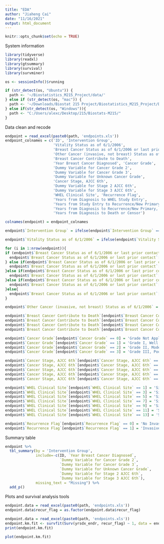 ```yaml
---
title: "EDA"
author: "Jiaheng Cai"
date: "11/16/2021"
output: html_document
---
```


```r
knitr::opts_chunk$set(echo = TRUE)
```

System information
```r
library(tidyverse)
library(readxl)
library(gtsummary)
library(survival)
library(survminer)

os <- sessionInfo()$running

if (str_detect(os, "Ubuntu")) {
  path <- '~/Biostatistics_M215_Project/data/'
} else if (str_detect(os, "mac")) {
  path <- '~/Downloads/Biostat 215 Project/Biostatistics_M215_Project/Data/'
} else if(str_detect(os, "Windows")){
  path <- "C:/Users/alexc/Desktop/215/Biostats-M215/"
}
```
Data clean and recode
```r
endpoint = read_excel(paste0(path, 'endpoints.xls'))
endpoint_colnames = c('ID', 'Intervention Group', 
                      'Vitality Status as of 6/1/2006', 
                      'Breast Cancer Status as of 6/1/2006 or last prior contact',
                      'Other Cancer (invasive, not breast) Status as of 6/1/2006',
                      'Breast Cancer Contribute to Death',
                      'Year Breast Cancer Diagnosed', 'Cancer Grade',
                      'Dummy Variable for Cancer Grade 2', 
                      'Dummy Variable for Cancer Grade 3',
                      'Dummy Variable for Unknown Cancer Grade',
                      'Cancer Stage, AJCC 6th', 
                      'Dummy Variable for Stage 2 AJCC 6th',
                      'Dummy Variable for Stage 3 AJCC 6th',
                      'WHEL Clinical Site', 'Recurrence Flag',
                      'Years from Diagnosis to WHEL Study Entry',
                      'Years from Study Entry to Recurrence/New Primary, or to Censor',
                      'Years from Diagnosis to Recurrence/New Primary, or to Censor',
                      'Years from Diagnosis to Death or Censor')

colnames(endpoint) = endpoint_colnames

endpoint$`Intervention Group` = ifelse(endpoint$`Intervention Group` == 3, 'Intervention', 'Comparison')

endpoint$`Vitality Status as of 6/1/2006` = ifelse(endpoint$`Vitality Status as of 6/1/2006` == 0, 'Dead', ifelse(endpoint$`Vitality Status as of 6/1/2006` == 1, 'Alive', 'Unknown'))

for (i in 1:nrow(endpoint)){
if (endpoint$`Breast Cancer Status as of 6/1/2006 or last prior contact`[i] == 0){
  endpoint$`Breast Cancer Status as of 6/1/2006 or last prior contact`[i] = 'No Evidence of Recurrence'
} else if(endpoint$`Breast Cancer Status as of 6/1/2006 or last prior contact`[i] == 1){
  endpoint$`Breast Cancer Status as of 6/1/2006 or last prior contact`[i] = 'Confirmed – New Primary Breast Cancer'
}else if(endpoint$`Breast Cancer Status as of 6/1/2006 or last prior contact`[i] == 2){
  endpoint$`Breast Cancer Status as of 6/1/2006 or last prior contact`[i] = 'Confirmed – Local Recurrence'
}else if(endpoint$`Breast Cancer Status as of 6/1/2006 or last prior contact`[i] == 3){
  endpoint$`Breast Cancer Status as of 6/1/2006 or last prior contact`[i] = 'Confirmed – Regional Recurrence'
}else{
  endpoint$`Breast Cancer Status as of 6/1/2006 or last prior contact`[i] = 'Confirmed – Distant Recurrence	'}
}

endpoint$`Other Cancer (invasive, not breast) Status as of 6/1/2006` = ifelse(endpoint$`Other Cancer (invasive, not breast) Status as of 6/1/2006` == 0, 'No evidence of Disease', ifelse(endpoint$`Other Cancer (invasive, not breast) Status as of 6/1/2006` == 1, 'Reported Other Cancer (not confirmed)', 'Confirmed Other Cancer'))

endpoint$`Breast Cancer Contribute to Death`[endpoint$`Breast Cancer Contribute to Death` == -1] = 'Not Dead'
endpoint$`Breast Cancer Contribute to Death`[endpoint$`Breast Cancer Contribute to Death` == 0] = 'Dead from a cause other than Breast Cancer'
endpoint$`Breast Cancer Contribute to Death`[endpoint$`Breast Cancer Contribute to Death` == 1] = 'Dead from Breast Cancer'
endpoint$`Breast Cancer Contribute to Death`[endpoint$`Breast Cancer Contribute to Death` == 2] = 'Dead from Cancer, not confirmed breast but likely so'

endpoint$`Cancer Grade`[endpoint$`Cancer Grade` == 0] = 'Grade Not Applicable or Not Available'
endpoint$`Cancer Grade`[endpoint$`Cancer Grade` == 1] = 'Grade I, Well Differentiated'
endpoint$`Cancer Grade`[endpoint$`Cancer Grade` == 2] = 'Grade II, Moderately Differentiated'
endpoint$`Cancer Grade`[endpoint$`Cancer Grade` == 3] = 'Grade III, Poorly Differentiated'

endpoint$`Cancer Stage, AJCC 6th`[endpoint$`Cancer Stage, AJCC 6th` == 1] = 'Stage I'
endpoint$`Cancer Stage, AJCC 6th`[endpoint$`Cancer Stage, AJCC 6th` == 2] = 'Stage IIA'
endpoint$`Cancer Stage, AJCC 6th`[endpoint$`Cancer Stage, AJCC 6th` == 3] = 'Stage IIB'
endpoint$`Cancer Stage, AJCC 6th`[endpoint$`Cancer Stage, AJCC 6th` == 4] = 'Stage IIIA'
endpoint$`Cancer Stage, AJCC 6th`[endpoint$`Cancer Stage, AJCC 6th` == 5] = 'Stage IIIB'

endpoint$`WHEL Clinical Site`[endpoint$`WHEL Clinical Site` == 1] = 'Site A in California'
endpoint$`WHEL Clinical Site`[endpoint$`WHEL Clinical Site` == 3] = 'Site B in California'
endpoint$`WHEL Clinical Site`[endpoint$`WHEL Clinical Site` == 5] = 'Site C in California'
endpoint$`WHEL Clinical Site`[endpoint$`WHEL Clinical Site` == 7] = 'Site in Arizona'
endpoint$`WHEL Clinical Site`[endpoint$`WHEL Clinical Site` == 9] = 'Site D in California'
endpoint$`WHEL Clinical Site`[endpoint$`WHEL Clinical Site` == 11] = 'Site in Texas'
endpoint$`WHEL Clinical Site`[endpoint$`WHEL Clinical Site` == 13] = 'Site in Oregon'

endpoint$`Recurrence Flag`[endpoint$`Recurrence Flag` == 0] = 'No Invasive Breast Cancer Events'
endpoint$`Recurrence Flag`[endpoint$`Recurrence Flag` == 1] = 'Invasive Breast Cancer Event'
```

Summary table
```r
endpoint %>%
  tbl_summary(by = 'Intervention Group',
              include=-c(ID, `Year Breast Cancer Diagnosed`,
                         `Dummy Variable for Cancer Grade 2`,
                         `Dummy Variable for Cancer Grade 3`,
                         `Dummy Variable for Unknown Cancer Grade`,
                         `Dummy Variable for Stage 2 AJCC 6th`,
                         `Dummy Variable for Stage 3 AJCC 6th`),
              missing_text = "Missing") %>%
  add_p()
```

Plots and survival analysis tools
```r
endpoint.data = read_excel(paste0(path, 'endpoints.xls'))
endpoint.data$recur_flag = as.factor(endpoint.data$recur_flag)

endpoint.data = read_excel(paste0(path, 'endpoints.xls'))
endpoint.km.fit <- survfit(Surv(yrsdx_endr, recur_flag) ~ 1, data = endpoint.data, )
print(endpoint.km.fit)
```

```r
plot(endpoint.km.fit)
```



